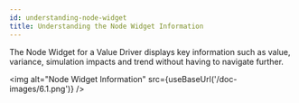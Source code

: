 ```yaml
---
id: understanding-node-widget
title: Understanding the Node Widget Information
---
```


The Node Widget for a Value Driver displays key information such as
value, variance, simulation impacts and trend without having to navigate
further.

<img alt="Node Widget Information" src={useBaseUrl('/doc-images/6.1.png')} />